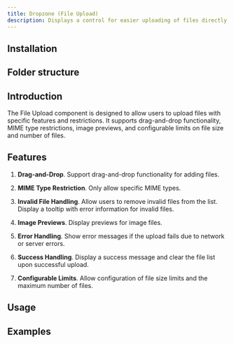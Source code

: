 ```yaml
---
title: Dropzone (File Upload)
description: Displays a control for easier uploading of files directly to Supabase Storage
---
```


<ComponentPreview
  name="dropzone-demo"
  description="An alert with an icon, title and description. The title says 'Heads up!' and the description is 'You can add components to your app using the cli.'."
/>

## Installation

<BlockItem
  name="dropzone-tanstack"
  description="Displays a control for easier uploading of files directly to Supabase Storage"
/>

## Folder structure

<RegistryBlock itemName="dropzone-tanstack" />

## Introduction

The File Upload component is designed to allow users to upload files with specific features and restrictions. It supports drag-and-drop functionality, MIME type restrictions, image previews, and configurable limits on file size and number of files.

## Features

1. **Drag-and-Drop**. Support drag-and-drop functionality for adding files.

1. **MIME Type Restriction**. Only allow specific MIME types.

1. **Invalid File Handling**. Allow users to remove invalid files from the list. Display a tooltip with error information for invalid files.

1. **Image Previews**. Display previews for image files.

1. **Error Handling**. Show error messages if the upload fails due to network or server errors.

1. **Success Handling**. Display a success message and clear the file list upon successful upload.

1. **Configurable Limits**. Allow configuration of file size limits and the maximum number of files.

## Usage

## Examples
